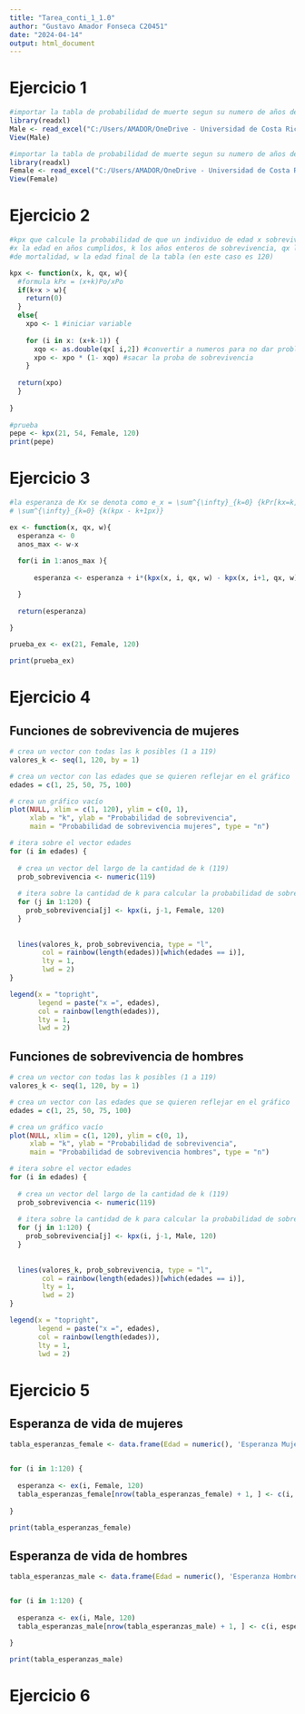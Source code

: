 ```yaml
---
title: "Tarea_conti_1_1.0"
author: "Gustavo Amador Fonseca C20451"
date: "2024-04-14"
output: html_document
---
```


# Ejercicio 1

```r
#importar la tabla de probabilidad de muerte segun su numero de años de hombres
library(readxl)
Male <- read_excel("C:/Users/AMADOR/OneDrive - Universidad de Costa Rica/I-2024/Contingencias de vida I/Tareas/Tarea 1/Male.xlsx")
View(Male)
```

```r
#importar la tabla de probabilidad de muerte segun su numero de años de mujeres
library(readxl)
Female <- read_excel("C:/Users/AMADOR/OneDrive - Universidad de Costa Rica/I-2024/Contingencias de vida I/Tareas/Tarea 1/Female.xlsx")
View(Female)

```

# Ejercicio 2

```r
#kpx que calcule la probabilidad de que un individuo de edad x sobreviva k años.
#x la edad en años cumplidos, k los años enteros de sobrevivencia, qx la tabla 
#de mortalidad, w la edad final de la tabla (en este caso es 120)

kpx <- function(x, k, qx, w){
  #formula kPx = (x+k)Po/xPo
  if(k+x > w){
    return(0)
  }
  else{
    xpo <- 1 #iniciar variable
  
    for (i in x: (x+k-1)) { 
      xqo <- as.double(qx[ i,2]) #convertir a numeros para no dar problemas
      xpo <- xpo * (1- xqo) #sacar la proba de sobrevivencia
    }  
  
  return(xpo)
  }
  
}
  
#prueba
pepe <- kpx(21, 54, Female, 120)
print(pepe)

```



# Ejercicio 3

```r
#la esperanza de Kx se denota como e_x = \sum^{\infty}_{k=0} {kPr[kx=k]} =
# \sum^{\infty}_{k=0} {k(kpx - k+1px)}

ex <- function(x, qx, w){
  esperanza <- 0
  anos_max <- w-x
  
  for(i in 1:anos_max ){
  
      esperanza <- esperanza + i*(kpx(x, i, qx, w) - kpx(x, i+1, qx, w))

  }
  
  return(esperanza)
  
}

prueba_ex <- ex(21, Female, 120)

print(prueba_ex)

```

# Ejercicio 4

## Funciones de sobrevivencia de mujeres

```r

# crea un vector con todas las k posibles (1 a 119)
valores_k <- seq(1, 120, by = 1)

# crea un vector con las edades que se quieren reflejar en el gráfico
edades = c(1, 25, 50, 75, 100)

# crea un gráfico vacío 
plot(NULL, xlim = c(1, 120), ylim = c(0, 1), 
     xlab = "k", ylab = "Probabilidad de sobrevivencia", 
     main = "Probabilidad de sobrevivencia mujeres", type = "n")

# itera sobre el vector edades 
for (i in edades) {
  
  # crea un vector del largo de la cantidad de k (119)
  prob_sobrevivencia <- numeric(119)
  
  # itera sobre la cantidad de k para calcular la probabilidad de sobrevivencia que una persona de edad i sobreviva k años para todos los k
  for (j in 1:120) {
    prob_sobrevivencia[j] <- kpx(i, j-1, Female, 120)
  }
  
  
  lines(valores_k, prob_sobrevivencia, type = "l", 
        col = rainbow(length(edades))[which(edades == i)],
        lty = 1,
        lwd = 2)
}

legend(x = "topright",
       legend = paste("x =", edades),
       col = rainbow(length(edades)),
       lty = 1,
       lwd = 2)

```
## Funciones de sobrevivencia de hombres

```r
# crea un vector con todas las k posibles (1 a 119)
valores_k <- seq(1, 120, by = 1)

# crea un vector con las edades que se quieren reflejar en el gráfico
edades = c(1, 25, 50, 75, 100)

# crea un gráfico vacío 
plot(NULL, xlim = c(1, 120), ylim = c(0, 1), 
     xlab = "k", ylab = "Probabilidad de sobrevivencia", 
     main = "Probabilidad de sobrevivencia hombres", type = "n")

# itera sobre el vector edades 
for (i in edades) {
  
  # crea un vector del largo de la cantidad de k (119)
  prob_sobrevivencia <- numeric(119)
  
  # itera sobre la cantidad de k para calcular la probabilidad de sobrevivencia que una persona de edad i sobreviva k años para todos los k
  for (j in 1:120) {
    prob_sobrevivencia[j] <- kpx(i, j-1, Male, 120)
  }
  
  
  lines(valores_k, prob_sobrevivencia, type = "l", 
        col = rainbow(length(edades))[which(edades == i)],
        lty = 1,
        lwd = 2)
}

legend(x = "topright",
       legend = paste("x =", edades),
       col = rainbow(length(edades)),
       lty = 1,
       lwd = 2)

```

# Ejercicio 5

## Esperanza de vida de mujeres

```r

tabla_esperanzas_female <- data.frame(Edad = numeric(), 'Esperanza Mujeres' = numeric())


for (i in 1:120) {  
  
  esperanza <- ex(i, Female, 120)
  tabla_esperanzas_female[nrow(tabla_esperanzas_female) + 1, ] <- c(i, esperanza)
  
}

print(tabla_esperanzas_female)

```

## Esperanza de vida de hombres

```r

tabla_esperanzas_male <- data.frame(Edad = numeric(), 'Esperanza Hombres' = numeric())


for (i in 1:120) {  
  
  esperanza <- ex(i, Male, 120)
  tabla_esperanzas_male[nrow(tabla_esperanzas_male) + 1, ] <- c(i, esperanza)
  
}

print(tabla_esperanzas_male)

```

# Ejercicio 6





